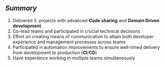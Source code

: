 ## _Summary_

1. Delivered 3. projects with advanced **Code sharing** and **Domain Driven development**
1. Co-lead teams and participated in crucial technical decisions
1. Effort on creating means of communication to attain both developer experience and management processes across teams
1. Participated in automation improvements to ensure well-timed delivery from development to production (**CI**/**CD**)
1. Have experience working in multiple teams simultaneously
